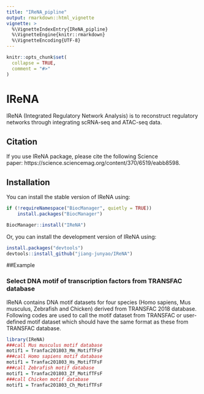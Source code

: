 ```yaml
---
title: "IReNA_pipline"
output: rmarkdown::html_vignette
vignette: >
  %\VignetteIndexEntry{IReNA_pipline}
  %\VignetteEngine{knitr::rmarkdown}
  %\VignetteEncoding{UTF-8}
---
```


```r
knitr::opts_chunk$set(
  collapse = TRUE,
  comment = "#>"
)
```

# IReNA

<!-- badges: start -->
<!-- badges: end -->

IReNA (Integrated Regulatory Network Analysis) is to reconstruct regulatory networks through integrating scRNA-seq and ATAC-seq data.

## Citation
If you use IReNA package, please cite the following Science paper: https://science.sciencemag.org/content/370/6519/eabb8598.

## Installation

You can install the stable version of IReNA using:
```r
if (!requireNamespace("BiocManager", quietly = TRUE))
    install.packages("BiocManager")

BiocManager::install("IReNA")
```

Or, you can install the development version of IReNA using:
```r
install.packages("devtools")
devtools::install_github("jiang-junyao/IReNA")
```

##Example

### Select DNA motif of transcription factors from TRANSFAC database
IReNA contains DNA motif datasets for four species (Homo sapiens, Mus musculus, Zebrafish and Chicken) derived from TRANSFAC 2018 database. Following codes are used to call  the motif dataset from TRANSFAC or  user-defined motif dataset which should have the same format as these from TRANSFAC database.
```r
library(IReNA)
###call Mus musculus motif database
motif1 = Tranfac201803_Mm_MotifTFsF
###call Homo sapiens motif database
motif1 = Tranfac201803_Hs_MotifTFsF
###call Zebrafish motif database
motif1 = Tranfac201803_Zf_MotifTFsF
###call Chicken motif database
motif1 = Tranfac201803_Ch_MotifTFsF
```

